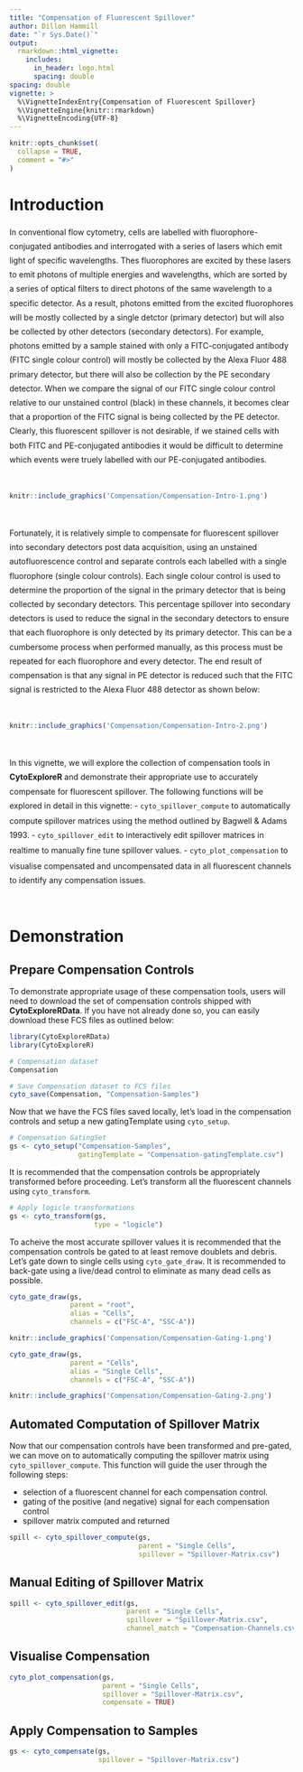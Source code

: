 ```yaml
---
title: "Compensation of Fluorescent Spillover"
author: Dillon Hammill
date: "`r Sys.Date()`"
output: 
  rmarkdown::html_vignette:
    includes:
      in_header: logo.html
      spacing: double
spacing: double
vignette: >
  %\VignetteIndexEntry{Compensation of Fluorescent Spillover}
  %\VignetteEngine{knitr::rmarkdown}
  %\VignetteEncoding{UTF-8}
---
```


```r
knitr::opts_chunk$set(
  collapse = TRUE,
  comment = "#>"
)
```

# Introduction

<div style="line-height: 1.8em;"> In conventional flow cytometry, cells are labelled with fluorophore-conjugated antibodies and interrogated with a series of lasers which emit light of specific wavelengths. Thes fluorophores are excited by these lasers to emit photons of multiple energies and wavelengths, which are sorted by a series of optical filters to direct photons of the same wavelength to a specific detector. As a result, photons emitted from the excited fluorophores will be mostly collected by a single detctor (primary detector) but will also be collected by other detectors (secondary detectors). For example, photons emitted by a sample stained with only a FITC-conjugated antibody (FITC single colour control) will mostly be collected by the Alexa Fluor 488 primary detector, but there will also be collection by the PE secondary detector. When we compare the signal of our FITC single colour control relative to our unstained control (black) in these channels, it becomes clear that a proportion of the FITC signal is being collected by the PE detector. Clearly, this fluorescent spillover is not desirable, if we stained cells with both FITC and PE-conjugated antibodies it would be difficult to determine which events were truely labelled with our PE-conjugated antibodies. </div>

<br>

```r
knitr::include_graphics('Compensation/Compensation-Intro-1.png')
```

<br>

<div style="line-height: 1.8em;"> Fortunately, it is relatively simple to compensate for fluorescent spillover into secondary detectors post data acquisition, using an unstained autofluorescence control and separate controls each labelled with a single fluorophore (single colour controls). Each single colour control is used to determine the proportion of the signal in the primary detector that is being collected by secondary detectors. This percentage spillover into secondary detectors is used to reduce the signal in the secondary detectors to ensure that each fluorophore is only detected by its primary detector. This can be a cumbersome process when performed manually, as this process must be repeated for each fluorophore and every detector. The end result of compensation is that any signal in PE detector is reduced such that the FITC signal is restricted to the Alexa Fluor 488 detector as shown below: </div>

<br>

```r
knitr::include_graphics('Compensation/Compensation-Intro-2.png')
```

<br>

<div style="line-height: 1.8em;"> In this vignette, we will explore the collection of compensation tools in **CytoExploreR** and demonstrate their appropriate use to accurately compensate for fluorescent spillover. The following functions will be explored in detail in this vignette:
- `cyto_spillover_compute` to automatically compute spillover matrices using the method outlined by Bagwell & Adams 1993.
- `cyto_spillover_edit` to interactively edit spillover matrices in realtime to manually fine tune spillover values.
- `cyto_plot_compensation` to visualise compensated and uncompensated data in all fluorescent channels to identify any compensation issues. </div>

<br>

# Demonstration

## Prepare Compensation Controls

To demonstrate appropriate usage of these compensation tools, users will need to download the set of compensation controls shipped with **CytoExploreRData**. If you have not already done so, you can easily download these FCS files as outlined below:

```r
library(CytoExploreRData)
library(CytoExploreR)

# Compensation dataset
Compensation

# Save Compensation dataset to FCS files
cyto_save(Compensation, "Compensation-Samples")
```

Now that we have the FCS files saved locally, let's load in the compensation controls and setup a new gatingTemplate using `cyto_setup`.

```r
# Compensation GatingSet
gs <- cyto_setup("Compensation-Samples",
                 gatingTemplate = "Compensation-gatingTemplate.csv")
```

It is recommended that the compensation controls be appropriately transformed before proceeding. Let's transform all the fluorescent channels using `cyto_transform`.

```r
# Apply logicle transformations
gs <- cyto_transform(gs,
                     type = "logicle")
```

To acheive the most accurate spillover values it is recommended that the compensation controls be gated to at least remove doublets and debris. Let's gate down to single cells using `cyto_gate_draw`. It is recommended to back-gate using a live/dead control to eliminate as many dead cells as possible.

```r
cyto_gate_draw(gs,
               parent = "root",
               alias = "Cells",
               channels = c("FSC-A", "SSC-A"))
```

```r
knitr::include_graphics('Compensation/Compensation-Gating-1.png')
```

```r
cyto_gate_draw(gs,
               parent = "Cells",
               alias = "Single Cells",
               channels = c("FSC-A", "SSC-A"))
```

```r
knitr::include_graphics('Compensation/Compensation-Gating-2.png')
```

## Automated Computation of Spillover Matrix

Now that our compensation controls have been transformed and pre-gated, we can move on to automatically computing the spillover matrix using `cyto_spillover_compute`. This function will guide the user through the following steps:

- selection of a fluorescent channel for each compensation control.
- gating of the positive (and negative) signal for each compensation control
- spillover matrix computed and returned

```r
spill <- cyto_spillover_compute(gs,
                                parent = "Single Cells",
                                spillover = "Spillover-Matrix.csv")
```

## Manual Editing of Spillover Matrix

```r
spill <- cyto_spillover_edit(gs,
                             parent = "Single Cells",
                             spillover = "Spillover-Matrix.csv",
                             channel_match = "Compensation-Channels.csv")
```

## Visualise Compensation

```r
cyto_plot_compensation(gs,
                       parent = "Single Cells",
                       spillover = "Spillover-Matrix.csv",
                       compensate = TRUE)
```

## Apply Compensation to Samples

```r
gs <- cyto_compensate(gs,
                      spillover = "Spillover-Matrix.csv")
```

